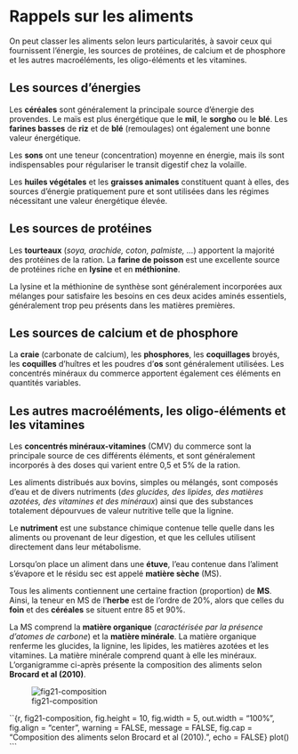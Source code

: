 # Rappels sur les aliments {#rappels}

On peut classer les aliments selon leurs particularités, à savoir ceux qui fournissent l’énergie, les sources de protéines, de calcium et de phosphore et les autres macroéléments, les oligo-éléments et les vitamines.

##	Les sources d’énergies

Les **céréales** sont généralement la principale source d’énergie des provendes. Le maïs est plus énergétique que le **mil**, le **sorgho** ou le **blé**. Les **farines basses** de **riz** et de **blé** (remoulages) ont également une bonne valeur énergétique.

Les **sons** ont une teneur (concentration) moyenne en énergie, mais ils sont indispensables pour régulariser le transit digestif chez la volaille.

Les **huiles végétales** et les **graisses animales** constituent quant à elles, des sources d’énergie pratiquement pure et sont utilisées dans les régimes nécessitant une valeur énergétique élevée.

##	Les sources de protéines

Les **tourteaux** (_soya, arachide, coton, palmiste, ..._) apportent la majorité des protéines de la ration. La **farine de poisson** est une excellente source de protéines riche en **lysine** et en **méthionine**.

La lysine et la méthionine de synthèse sont généralement incorporées aux mélanges pour satisfaire les besoins en ces deux acides aminés essentiels, généralement trop peu présents dans les matières premières.

##	Les sources de calcium et de phosphore

La **craie** (carbonate de calcium), les **phosphores**, les **coquillages** broyés, les **coquilles** d’huîtres et les poudres d’**os** sont généralement utilisées. Les concentrés minéraux du commerce apportent également ces éléments en quantités variables.

##	Les autres macroéléments, les oligo-éléments et les vitamines

Les **concentrés minéraux-vitamines** (CMV) du commerce sont la principale source de ces différents éléments, et sont généralement incorporés à des doses qui varient entre 0,5 et 5% de la ration.

Les aliments distribués aux bovins, simples ou mélangés, sont composés d’eau et de divers nutriments (_des glucides, des lipides, des matières azotées, des vitamines et des minéraux_) ainsi que des substances totalement dépourvues de valeur nutritive telle que la lignine. 

Le **nutriment** est une substance chimique contenue telle quelle dans les aliments ou provenant de leur digestion, et que les cellules utilisent directement dans leur métabolisme.

Lorsqu’on place un aliment dans une **étuve**, l’eau contenue dans l’aliment s’évapore et le résidu sec est appelé **matière sèche** (MS). 

Tous les aliments contiennent une certaine fraction (proportion) de **MS**. Ainsi, la teneur en MS de l’**herbe** est de l’ordre de 20%, alors que celles du **foin** et des **céréales** se situent entre 85 et 90%.

La MS comprend la **matière organique** (_caractérisée par la présence d’atomes de carbone_) et la **matière minérale**. La matière organique renferme les glucides, la lignine, les lipides, les matières azotées et les vitamines. La matière minérale comprend quant à elle les minéraux. L'organigramme ci-après présente la composition des aliments selon **Brocard et al (2010)**.

![fig21-composition](figures/diag21.png)






``{r, fig21-composition, fig.height = 10, fig.width = 5, out.width = "100%", fig.align = "center", warning = FALSE, message = FALSE, fig.cap = "Composition des aliments selon Brocard et al (2010).", echo = FALSE}
plot()
```



